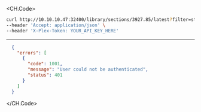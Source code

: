 
<CH.Code>
```bash Example Request
curl http://10.10.10.47:32400/library/sections/3927.85/latest?filter=string&type=9255.97 \
--header 'Accept: application/json' \
--header 'X-Plex-Token: YOUR_API_KEY_HERE'
```
---

```json Example Response
  {
    "errors": [
      {
        "code": 1001,
        "message": "User could not be authenticated",
        "status": 401
      }
    ]
  }
```
</CH.Code>
